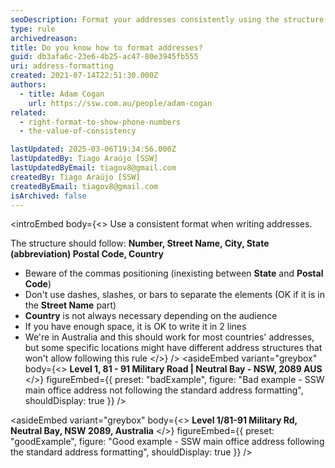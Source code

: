 ```yaml
---
seoDescription: Format your addresses consistently using the structure - Number, Street Name, City, State (abbreviation) Postal Code, Country
type: rule
archivedreason:
title: Do you know how to format addresses?
guid: db3afa6c-23e6-4b25-ac47-80e3945fb555
uri: address-formatting
created: 2021-07-14T22:51:30.000Z
authors:
  - title: Adam Cogan
    url: https://ssw.com.au/people/adam-cogan
related:
  - right-format-to-show-phone-numbers
  - the-value-of-consistency

lastUpdated: 2025-03-06T19:34:56.000Z
lastUpdatedBy: Tiago Araújo [SSW]
lastUpdatedByEmail: tiagov8@gmail.com
createdBy: Tiago Araújo [SSW]
createdByEmail: tiagov8@gmail.com
isArchived: false
---
```


<introEmbed
  body={<>
Use a consistent format when writing addresses.

The structure should follow: **Number, Street Name, City, State (abbreviation) Postal Code, Country**

* Beware of the commas positioning (inexisting between **State** and **Postal Code**)
* Don't use dashes, slashes, or bars to separate the elements (OK if it is in the **Street Name** part)
* **Country** is not always necessary depending on the audience
* If you have enough space, it is OK to write it in 2 lines
* We're in Australia and this should work for most countries' addresses, but some specific locations might have different address structures that won't allow following this rule
  </>}
/>
<asideEmbed
  variant="greybox"
  body={<>
    **Level 1, 81 - 91 Military Road | Neutral Bay - NSW, 2089 AUS**
  </>}
  figureEmbed={{
    preset: "badExample",
    figure: "Bad example - SSW main office address not following the standard address formatting",
    shouldDisplay: true
  }}
/>

<asideEmbed
  variant="greybox"
  body={<>
    **Level 1/81-91 Military Rd, Neutral Bay, NSW 2089, Australia**
  </>}
  figureEmbed={{
    preset: "goodExample",
    figure: "Good example - SSW main office address following the standard address formatting",
    shouldDisplay: true
  }}
/>
